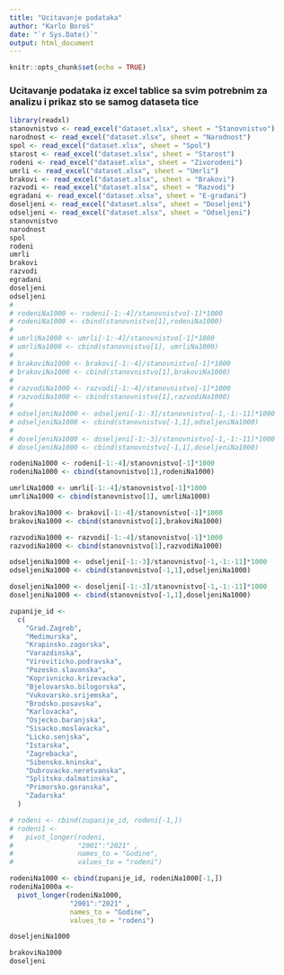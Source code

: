 ```yaml
---
title: "Ucitavanje podataka"
author: "Karlo Boroš"
date: "`r Sys.Date()`"
output: html_document
---
```


```r
knitr::opts_chunk$set(echo = TRUE)
```

### Ucitavanje podataka iz excel tablice sa svim potrebnim za analizu i prikaz sto se samog dataseta tice

```r
library(readxl)
stanovnistvo <- read_excel("dataset.xlsx", sheet = "Stanovnistvo")
narodnost <- read_excel("dataset.xlsx", sheet = "Narodnost")
spol <- read_excel("dataset.xlsx", sheet = "Spol")
starost <- read_excel("dataset.xlsx", sheet = "Starost")
rodeni <- read_excel("dataset.xlsx", sheet = "Zivorodeni")
umrli <- read_excel("dataset.xlsx", sheet = "Umrli")
brakovi <- read_excel("dataset.xlsx", sheet = "Brakovi")
razvodi <- read_excel("dataset.xlsx", sheet = "Razvodi")
egradani <- read_excel("dataset.xlsx", sheet = "E-gradani")
doseljeni <- read_excel("dataset.xlsx", sheet = "Doseljeni")
odseljeni <- read_excel("dataset.xlsx", sheet = "Odseljeni")
stanovnistvo
narodnost
spol
rodeni
umrli
brakovi
razvodi
egradani
doseljeni
odseljeni
# 
# rodeniNa1000 <- rodeni[-1:-4]/stanovnistvo[-1]*1000
# rodeniNa1000 <- cbind(stanovnistvo[1],rodeniNa1000)
# 
# umrliNa1000 <- umrli[-1:-4]/stanovnistvo[-1]*1000
# umrliNa1000 <- cbind(stanovnistvo[1], umrliNa1000)
# 
# brakoviNa1000 <- brakovi[-1:-4]/stanovnistvo[-1]*1000
# brakoviNa1000 <- cbind(stanovnistvo[1],brakoviNa1000)
# 
# razvodiNa1000 <- razvodi[-1:-4]/stanovnistvo[-1]*1000
# razvodiNa1000 <- cbind(stanovnistvo[1],razvodiNa1000)
# 
# odseljeniNa1000 <- odseljeni[-1:-3]/stanovnistvo[-1,-1:-11]*1000
# odseljeniNa1000 <- cbind(stanovnistvo[-1,1],odseljeniNa1000)
# 
# doseljeniNa1000 <- doseljeni[-1:-3]/stanovnistvo[-1,-1:-11]*1000
# doseljeniNa1000 <- cbind(stanovnistvo[-1,1],doseljeniNa1000)

rodeniNa1000 <- rodeni[-1:-4]/stanovnistvo[-1]*1000
rodeniNa1000 <- cbind(stanovnistvo[1],rodeniNa1000)

umrliNa1000 <- umrli[-1:-4]/stanovnistvo[-1]*1000
umrliNa1000 <- cbind(stanovnistvo[1], umrliNa1000)

brakoviNa1000 <- brakovi[-1:-4]/stanovnistvo[-1]*1000
brakoviNa1000 <- cbind(stanovnistvo[1],brakoviNa1000)

razvodiNa1000 <- razvodi[-1:-4]/stanovnistvo[-1]*1000
razvodiNa1000 <- cbind(stanovnistvo[1],razvodiNa1000)

odseljeniNa1000 <- odseljeni[-1:-3]/stanovnistvo[-1,-1:-11]*1000
odseljeniNa1000 <- cbind(stanovnistvo[-1,1],odseljeniNa1000)

doseljeniNa1000 <- doseljeni[-1:-3]/stanovnistvo[-1,-1:-11]*1000
doseljeniNa1000 <- cbind(stanovnistvo[-1,1],doseljeniNa1000)

zupanije_id <-
  c(
    "Grad.Zagreb",
    "Medimurska",
    "Krapinsko.zagorska",
    "Varazdinska",
    "Viroviticko.podravska",
    "Pozesko.slavonska",
    "Koprivnicko.krizevacka",
    "Bjelovarsko.bilogorska",
    "Vukovarsko.srijemska",
    "Brodsko.posavska",
    "Karlovacka",
    "Osjecko.baranjska",
    "Sisacko.moslavacka",
    "Licko.senjska",
    "Istarska",
    "Zagrebacka",
    "Sibensko.kninska",
    "Dubrovacko.neretvanska",
    "Splitsko.dalmatinska",
    "Primorsko.goranska",
    "Zadarska"
  )

# rodeni <- cbind(zupanije_id, rodeni[-1,])
# rodeni1 <-
#   pivot_longer(rodeni,
#                "2001":"2021" ,
#                names_to = "Godine",
#                values_to = "rodeni")

rodeniNa1000 <- cbind(zupanije_id, rodeniNa1000[-1,])
rodeniNa1000a <-
  pivot_longer(rodeniNa1000,
               "2001":"2021" ,
               names_to = "Godine",
               values_to = "rodeni")

doseljeniNa1000

brakoviNa1000
doseljeni
```
